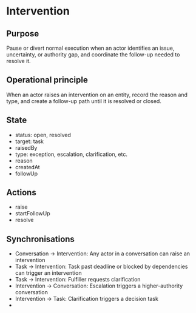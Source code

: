 
<Meta title="Concepts/Intervention" />

# Intervention

## Purpose

Pause or divert normal execution when an actor identifies an issue, uncertainty, or authority gap, and coordinate the follow-up needed to resolve it.

## Operational principle

When an actor raises an intervention on an entity, record the reason and type, and create a follow-up path until it is resolved or closed.

## State

- status: open, resolved
- target: task
- raisedBy
- type: exception, escalation, clarification, etc.
- reason
- createdAt
- followUp

## Actions

- raise
- startFollowUp
- resolve

## Synchronisations

- Conversation → Intervention: Any actor in a conversation can raise an intervention
- Task → Intervention: Task past deadline or blocked by dependencies can trigger an intervention
- Task → Intervention: Fulfiller requests clarification
- Intervention → Conversation: Escalation triggers a higher-authority conversation
- Intervention → Task: Clarification triggers a decision task
- 
